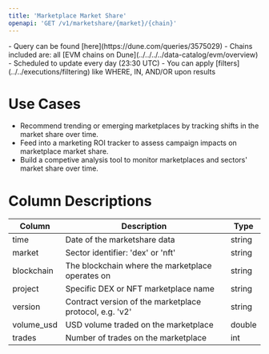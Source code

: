 ```yaml
---
title: 'Marketplace Market Share'
openapi: 'GET /v1/marketshare/{market}/{chain}'
---
```


<Note>
- Query can be found [here](https://dune.com/queries/3575029)
- Chains included are: all [EVM chains on Dune](../../../../data-catalog/evm/overview)
- Scheduled to update every day (23:30 UTC)
- You can apply [filters](../../executions/filtering) like WHERE, IN, AND/OR upon results
</Note>

# Use Cases 

- Recommend trending or emerging marketplaces by tracking shifts in the market share over time.
- Feed into a marketing ROI tracker to assess campaign impacts on marketplace market share.
- Build a competive analysis tool to monitor marketplaces and sectors' market share over time.


# Column Descriptions

| Column     | Description                                              | Type     |
|------------|----------------------------------------------------------|----------|
| time       | Date of the marketshare data                | string |
| market     | Sector identifier: 'dex' or 'nft' | string  |
| blockchain | The blockchain where the marketplace operates on       | string  |
| project    | Specific DEX or NFT marketplace name    | string  |
| version    | Contract version of the marketplace protocol, e.g. 'v2'    | string  |
| volume_usd | USD volume traded on the marketplace | double   |
| trades     | Number of trades on the marketplace | int   |
